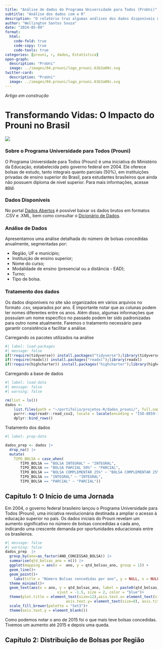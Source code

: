 ```yaml
---
title: "Análise de dados do Programa Universidade para Todos (ProUni)"
subtitle: "Análise dos dados com o R"
description: "O relatório traz algumas análises dos dados disponíveis no portal Dados Abertos"
author: "Wellington Santos Souza"
date: "2024-05-09"
format: 
  html:
    code-fold: true
    code-copy: true
    code-tools: true
categories: [prouni, r, dados, Estatística]
open-graph:
  description: "ProUni"
  image: ../images/04.prouni/logo_prouni.61b3a00c.svg
twitter-card:
  description: "ProUni"
  image: ../images/04.prouni/logo_prouni.61b3a00c.svg
---
```


*Artigo em construção*

# Transformando Vidas: O Impacto do Prouni no Brasil

![](../images/04.prouni/logo_prouni.svg){fig-alt="ProUni" fig-title="ProUni" }

### Sobre o Programa Universidade para Todos (Prouni)

O Programa Universidade para Todos (Prouni) é uma iniciativa do Ministério da Educação, estabelecida pelo governo federal em 2004. Ele oferece bolsas de estudo, tanto integrais quanto parciais (50%), em instituições privadas de ensino superior do Brasil, para estudantes brasileiros que ainda não possuem diploma de nível superior. Para mais informações, acesse  [aqui](https://acessounico.mec.gov.br/prouni/duvidas#o-prouni).

### Dados Disponíveis

No portal [Dados Abertos](https://dadosabertos.mec.gov.br/prouni) é possível baixar os dados brutos em formatos .CSV e .XML, bem como consultar o [Dicionário de Dados](https://dadosabertos.mec.gov.br/images/pdf/dicionario-prouni-20161222.pdf). 

### Análise de Dados

Apresentamos uma análise detalhada do número de bolsas concedidas anualmente, segmentadas por:

- Região, UF e município;
- Instituição de ensino superior;
- Nome do curso;
- Modalidade de ensino (presencial ou a distância - EAD);
- Turno;
- Tipo de bolsa.

### Tratamento dos dados

Os dados disponíveis no site são organizados em vários arquivos no formato .csv, separados por ano. É importante notar que as colunas podem ter nomes diferentes entre os anos. Além disso, algumas informações que possuíam um nome específico no passado podem ter sido padronizadas para outro nome atualmente. Faremos o tratamento necessário para garantir consistência e facilitar a análise.

Carregando os pacotes utilizados na análise
```r
#| label: load-packages
#| message: false
if(!require(tidyverse)) install.packages("tidyverse");library(tidyverse)
if(!require(readxl)) install.packages("readxl");library(readxl)
if(!require(highcharter)) install.packages("highcharter");library(highcharter)
```

Carregando a base de dados
```r
#| label: load-data
#| message: false
#| warning: false

rm(list = ls())
dados <-
    list.files(path = "~/portifolio/projetos-R/dados_prouni/", full.names = TRUE, pattern = ".csv" ) |> 
    purrr::map(readr::read_csv2, locale = locale(encoding = "ISO-8859-1"))  |> 
    dplyr::bind_rows()
```

Tratamento dos dados
```r
#| label: prep-data

dados_prep <- dados |> 
  drop_na() |> 
  mutate(
    TIPO_BOLSA = case_when(
       TIPO_BOLSA == "BOLSA INTEGRAL" ~ "INTEGRAL",
       TIPO_BOLSA == "BOLSA PARCIAL 50%" ~ "PARCIAL",
       TIPO_BOLSA == "BOLSA COMPLEMENTAR 25%" ~ "BOLSA COMPLEMENTAR 25%",
       TIPO_BOLSA == "INTEGRAL" ~ "INTEGRAL",
       TIPO_BOLSA == "PARCIAL" ~ "PARCIAL"))
```

## Capítulo 1: O Início de uma Jornada

Em 2004, o governo federal brasileiro lançou o Programa Universidade para Todos (Prouni), uma iniciativa revolucionária destinada a ampliar o acesso à educação superior no país. Os dados iniciais do Prouni revelam um aumento significativo no número de bolsas concedidas a cada ano, indicando uma crescente demanda por oportunidades educacionais entre os brasileiros.

```r
#| message: false
#| warning: false
dados_prep  |> 
  group_by(ano=as_factor(ANO_CONCESSAO_BOLSA)) |> 
  summarise(qtd_bolsas_ano = n()) |> 
  ggplot(mapping = aes(x =  ano, y = qtd_bolsas_ano, group = 1)) +
  geom_line()+
  geom_point()+
    labs(title = "Número Bolsas concedidas por ano", y = NULL, x = NULL, subtitle = "PROUNI - (2005 - 2020)") + 
  theme_minimal()+
  geom_text(aes(x = ano, y = qtd_bolsas_ano, label = paste0(qtd_bolsas_ano)),
                        vjust = -1.5, size = 2, color = "blue")+
  theme(plot.title = element_text(size=12),axis.text.x= element_text(size=),
                            axis.text.y= element_text(size=8), axis.title=element_text(size=6))+
  scale_fill_brewer(palette = "Set3")+ 
  theme(axis.text.y = element_blank())
```
Como podemos notar o ano de 2015 foi o que mais teve bolsas concedidas. Tivemos um aumento até 2015 e depois uma queda.

## Capítulo 2: Distribuição de Bolsas por Região


